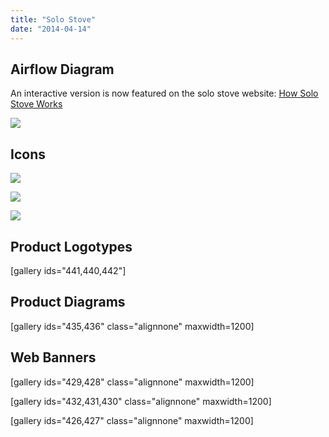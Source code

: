 ```yaml
---
title: "Solo Stove"
date: "2014-04-14"
---
```



## Airflow Diagram

An interactive version is now featured on the solo stove website: [How Solo Stove Works](https://www.solostove.com/#home-how-it-works)

![](https://bradford.digital/bradford-digital/wp-content/uploads/solo-stove_diagram-airflow.png)

## Icons

![](https://bradford.digital/bradford-digital/wp-content/uploads/solo-stove_icons-reasons.png)

![](https://bradford.digital/bradford-digital/wp-content/uploads/solo-stove_icons-features.png)

![](https://bradford.digital/bradford-digital/wp-content/uploads/solo-stove_instructions.png)

## Product Logotypes

\[gallery ids="441,440,442"\]

## Product Diagrams

\[gallery ids="435,436" class="alignnone" maxwidth=1200\]

## Web Banners

\[gallery ids="429,428" class="alignnone" maxwidth=1200\]

\[gallery ids="432,431,430" class="alignnone" maxwidth=1200\]

\[gallery ids="426,427" class="alignnone" maxwidth=1200\]
